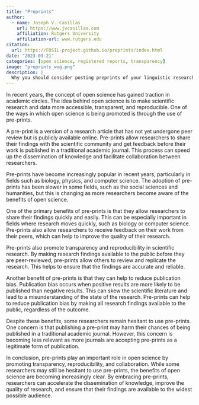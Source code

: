 ```yaml
---
title: "Preprints"
author: 
  - name: Joseph V. Casillas
    url: https://www.jvcasillas.com
    affiliation: Rutgers University
    affiliation-url: www.rutgers.edu
citation: 
  url: https://FOSIL-project.github.io/preprints/index.html
date: "2023-03-21"
categories: [open science, registered reports, transparency]
image: "preprints_wug.png"
description: |
  Why you should consider posting preprints of your linguistic research.
---
```



In recent years, the concept of open science has gained traction in academic circles. The idea behind open science is to make scientific research and data more accessible, transparent, and reproducible. One of the ways in which open science is being promoted is through the use of pre-prints.

A pre-print is a version of a research article that has not yet undergone peer review but is publicly available online. Pre-prints allow researchers to share their findings with the scientific community and get feedback before their work is published in a traditional academic journal. This process can speed up the dissemination of knowledge and facilitate collaboration between researchers.

Pre-prints have become increasingly popular in recent years, particularly in fields such as biology, physics, and computer science. The adoption of pre-prints has been slower in some fields, such as the social sciences and humanities, but this is changing as more researchers become aware of the benefits of open science.

One of the primary benefits of pre-prints is that they allow researchers to share their findings quickly and easily. This can be especially important in fields where research moves quickly, such as biology or computer science. Pre-prints also allow researchers to receive feedback on their work from their peers, which can help to improve the quality of their research.

Pre-prints also promote transparency and reproducibility in scientific research. By making research findings available to the public before they are peer-reviewed, pre-prints allow others to review and replicate the research. This helps to ensure that the findings are accurate and reliable.

Another benefit of pre-prints is that they can help to reduce publication bias. Publication bias occurs when positive results are more likely to be published than negative results. This can skew the scientific literature and lead to a misunderstanding of the state of the research. Pre-prints can help to reduce publication bias by making all research findings available to the public, regardless of the outcome.

Despite these benefits, some researchers remain hesitant to use pre-prints. One concern is that publishing a pre-print may harm their chances of being published in a traditional academic journal. However, this concern is becoming less relevant as more journals are accepting pre-prints as a legitimate form of publication.

In conclusion, pre-prints play an important role in open science by promoting transparency, reproducibility, and collaboration. While some researchers may still be hesitant to use pre-prints, the benefits of open science are becoming increasingly clear. By embracing pre-prints, researchers can accelerate the dissemination of knowledge, improve the quality of research, and ensure that their findings are available to the widest possible audience.
